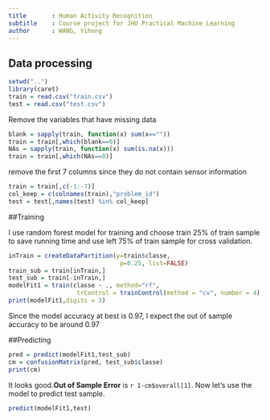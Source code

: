 ```yaml
---
title       : Human Activity Recognition
subtitle    : Course project for JHU Practical Machine Learning
author      : WANG, Yihong
---
```


## Data processing



```r
setwd("..")
library(caret)
train = read.csv("train.csv")
test = read.csv("test.csv")
```
Remove the variables that have missing data
```r
blank = sapply(train, function(x) sum(x==""))
train = train[,which(blank==0)]
NAs = sapply(train, function(x) sum(is.na(x)))
train = train[,which(NAs==0)]
```
remove the first 7 columns since they do not contain sensor information

```r
train = train[,c(-1:-7)]
col_keep = c(colnames(train),"problem_id")
test = test[,names(test) %in% col_keep]
```

##Training

I use random forest model for training and choose train 25% of train sample to save 
running time and use left 75% of train sample for cross validation.
```r
inTrain = createDataPartition(y=train$classe,
                               p=0.25, list=FALSE)
train_sub = train[inTrain,]
test_sub = train[-inTrain,]
modelFit1 = train(classe ~ ., method="rf", 
                   trControl = trainControl(method = "cv", number = 4),data=train_sub)
print(modelFit1,digits = 3)
```

Since the model accuracy at best is 0.97, I expect the out of sample accuracy to be around 0.97

##Predicting
```r
pred = predict(modelFit1,test_sub)
cm = confusionMatrix(pred, test_sub$classe)
print(cm)
```
It looks good.**Out of Sample Error** is `r 1-cm$overall[1]`. Now let's use the model to predict test sample.
```r
predict(modelFit1,test)
```




